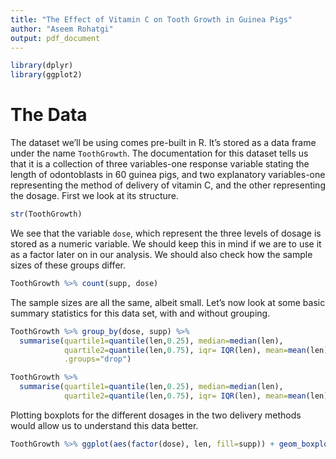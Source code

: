 ```yaml
---
title: "The Effect of Vitamin C on Tooth Growth in Guinea Pigs"
author: "Aseem Rohatgi"
output: pdf_document
---
```


```r
library(dplyr)
library(ggplot2)
```

# The Data

The dataset we'll be using comes pre-built in R. It's stored as a data frame under the name `ToothGrowth`. The documentation for this dataset tells us that it is a collection of three variables-one response variable stating the length of odontoblasts in 60 guinea pigs, and two explanatory variables-one representing the method of delivery of vitamin C, and the other representing the dosage. First we look at its structure.

```r
str(ToothGrowth)
```

We see that the variable `dose`, which represent the three levels of dosage is stored as a numeric variable. We should keep this in mind if we are to use it as a factor later on in our analysis.
We should also check how the sample sizes of these groups differ.

```r
ToothGrowth %>% count(supp, dose)
```

The sample sizes are all the same, albeit small. Let's now look at some basic summary statistics for this data set, with and without grouping.

```r
ToothGrowth %>% group_by(dose, supp) %>%
  summarise(quartile1=quantile(len,0.25), median=median(len),
            quartile2=quantile(len,0.75), iqr= IQR(len), mean=mean(len), 
            .groups="drop")

ToothGrowth %>% 
  summarise(quartile1=quantile(len,0.25), median=median(len),
            quartile2=quantile(len,0.75), iqr= IQR(len), mean=mean(len))
```

Plotting boxplots for the different dosages in the two delivery methods would allow us to understand this data better.

```r
ToothGrowth %>% ggplot(aes(factor(dose), len, fill=supp)) + geom_boxplot()
```

